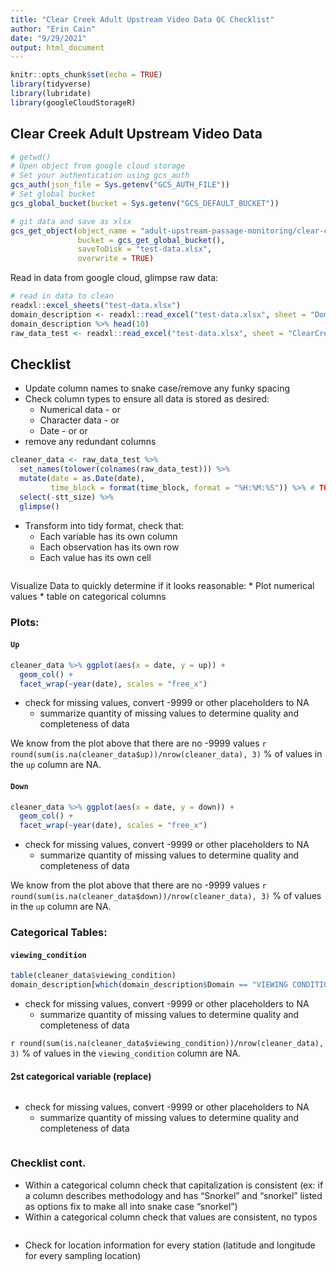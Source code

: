 ```yaml
---
title: "Clear Creek Adult Upstream Video Data QC Checklist"
author: "Erin Cain"
date: "9/29/2021"
output: html_document
---
```


```r
knitr::opts_chunk$set(echo = TRUE)
library(tidyverse)
library(lubridate)
library(googleCloudStorageR)

```

## Clear Creek Adult Upstream Video Data 
```r
# getwd()
# Open object from google cloud storage
# Set your authentication using gcs_auth
gcs_auth(json_file = Sys.getenv("GCS_AUTH_FILE"))
# Set global bucket 
gcs_global_bucket(bucket = Sys.getenv("GCS_DEFAULT_BUCKET"))

# git data and save as xlsx
gcs_get_object(object_name = "adult-upstream-passage-monitoring/clear-creek/ClearCreekVideoWeir_AdultRecruitment_2013-2020.xlsx",
               bucket = gcs_get_global_bucket(),
               saveToDisk = "test-data.xlsx",
               overwrite = TRUE)
```

Read in data from google cloud, glimpse raw data: 
```r
# read in data to clean 
readxl::excel_sheets("test-data.xlsx")
domain_description <- readxl::read_excel("test-data.xlsx", sheet = "Domain Description") 
domain_description %>% head(10)
raw_data_test <- readxl::read_excel("test-data.xlsx", sheet = "ClearCreekVideoWeir_AdultRecrui") %>% glimpse()
```

## Checklist

* Update column names to snake case/remove any funky spacing
* Check column types to ensure all data is stored as desired:
  * Numerical data - <dbl> or <int> 
  * Character data - <str> or <chr>
  * Date - <datetime> or <date> or <time>
* remove any redundant columns

```r
cleaner_data <- raw_data_test %>% 
  set_names(tolower(colnames(raw_data_test))) %>%
  mutate(date = as.Date(date),
         time_block = format(time_block, format = "%H:%M:%S")) %>% # TODO fix time_block and time_passage
  select(-stt_size) %>% 
  glimpse() 
```

* Transform into tidy format, check that:
  * Each variable has its own column 
  * Each observation has its own row 
  * Each value has its own cell
```r

```

Visualize Data to quickly determine if it looks reasonable: 
* Plot numerical values
* table on categorical columns

### Plots: {.tabset}

#### `Up`
```r
cleaner_data %>% ggplot(aes(x = date, y = up)) + 
  geom_col() + 
  facet_wrap(~year(date), scales = "free_x") 
```

* check for missing values, convert -9999 or other placeholders to NA 
  * summarize quantity of missing values to determine quality and completeness of data
  
We know from the plot above that there are no -9999 values
`r round(sum(is.na(cleaner_data$up))/nrow(cleaner_data), 3)` % of values in the `up` column are NA. 

#### `Down` 
```r
cleaner_data %>% ggplot(aes(x = date, y = down)) + 
  geom_col() + 
  facet_wrap(~year(date), scales = "free_x") 
```

* check for missing values, convert -9999 or other placeholders to NA 
  * summarize quantity of missing values to determine quality and completeness of data
  
We know from the plot above that there are no -9999 values
`r round(sum(is.na(cleaner_data$down))/nrow(cleaner_data), 3)` % of values in the `up` column are NA. 

### Categorical Tables: {.tabset}

#### `viewing_condition`
```r
table(cleaner_data$viewing_condition)
domain_description[which(domain_description$Domain == "VIEWING CONDITION"), ]
```

* check for missing values, convert -9999 or other placeholders to NA 
  * summarize quantity of missing values to determine quality and completeness of data
  
`r round(sum(is.na(cleaner_data$viewing_condition))/nrow(cleaner_data), 3)` % of values in the `viewing_condition` column are NA. 

#### 2st categorical variable (replace)
```r

```

* check for missing values, convert -9999 or other placeholders to NA 
  * summarize quantity of missing values to determine quality and completeness of data

```r

```  

### Checklist cont. 
* Within a categorical column check that capitalization is consistent (ex: if a column describes methodology and has “Snorkel” and “snorkel” listed as options fix to make all into snake case “snorkel”)
* Within a categorical column check that values are consistent, no typos
```r

```

* Check for location information for every station (latitude and longitude for every sampling location) 
```r

```
